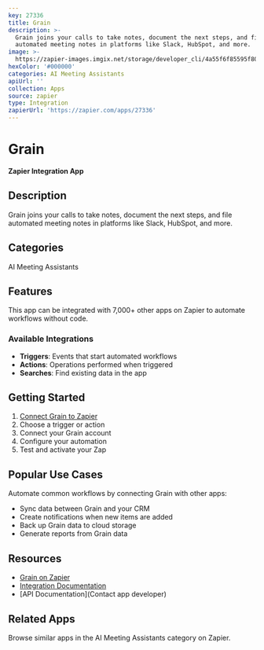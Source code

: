 ```yaml
---
key: 27336
title: Grain
description: >-
  Grain joins your calls to take notes, document the next steps, and file
  automated meeting notes in platforms like Slack, HubSpot, and more.
image: >-
  https://zapier-images.imgix.net/storage/developer_cli/4a55f6f85595f80f9e42239f1a880899.png?auto=format%2Ccompress&ixlib=python-3.0.0&q=50
hexColor: '#000000'
categories: AI Meeting Assistants
apiUrl: ''
collection: Apps
source: zapier
type: Integration
zapierUrl: 'https://zapier.com/apps/27336'
---
```

# Grain

**Zapier Integration App**

## Description

Grain joins your calls to take notes, document the next steps, and file automated meeting notes in platforms like Slack, HubSpot, and more.

## Categories

AI Meeting Assistants

## Features

This app can be integrated with 7,000+ other apps on Zapier to automate workflows without code.

### Available Integrations

- **Triggers**: Events that start automated workflows
- **Actions**: Operations performed when triggered
- **Searches**: Find existing data in the app

## Getting Started

1. [Connect Grain to Zapier](https://zapier.com/apps/27336)
2. Choose a trigger or action
3. Connect your Grain account
4. Configure your automation
5. Test and activate your Zap

## Popular Use Cases

Automate common workflows by connecting Grain with other apps:

- Sync data between Grain and your CRM
- Create notifications when new items are added
- Back up Grain data to cloud storage
- Generate reports from Grain data

## Resources

- [Grain on Zapier](https://zapier.com/apps/27336)
- [Integration Documentation](https://zapier.com/apps/27336/integrations)
- [API Documentation](Contact app developer)

## Related Apps

Browse similar apps in the AI Meeting Assistants category on Zapier.
